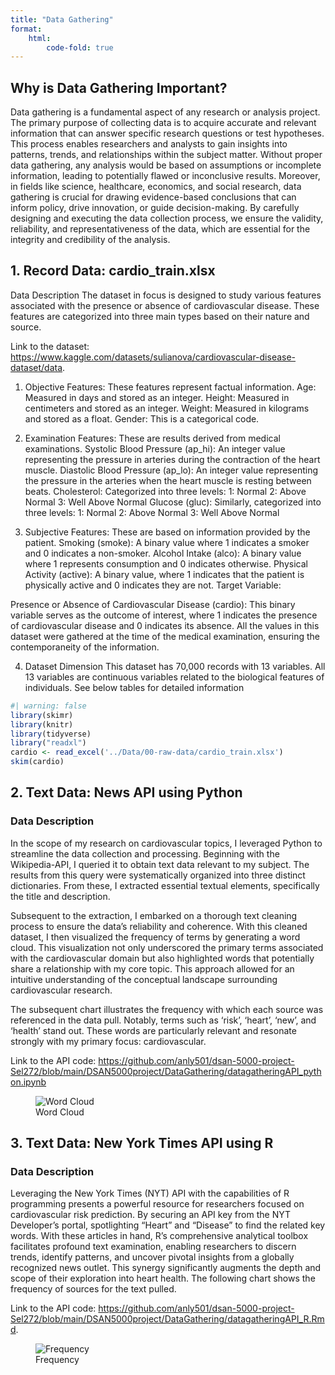 ```yaml
---
title: "Data Gathering"
format:
    html:
        code-fold: true
---
```


## Why is Data Gathering Important?

Data gathering is a fundamental aspect of any research or analysis project. The primary purpose of collecting data is to acquire accurate and relevant information that can answer specific research questions or test hypotheses. This process enables researchers and analysts to gain insights into patterns, trends, and relationships within the subject matter. Without proper data gathering, any analysis would be based on assumptions or incomplete information, leading to potentially flawed or inconclusive results. Moreover, in fields like science, healthcare, economics, and social research, data gathering is crucial for drawing evidence-based conclusions that can inform policy, drive innovation, or guide decision-making. By carefully designing and executing the data collection process, we ensure the validity, reliability, and representativeness of the data, which are essential for the integrity and credibility of the analysis.

## 1. Record Data: cardio_train.xlsx

Data Description
The dataset in focus is designed to study various features associated with the presence or absence of cardiovascular disease. These features are categorized into three main types based on their nature and source.

Link to the dataset: <https://www.kaggle.com/datasets/sulianova/cardiovascular-disease-dataset/data>.

1. Objective Features:
These features represent factual information.
Age: Measured in days and stored as an integer.
Height: Measured in centimeters and stored as an integer.
Weight: Measured in kilograms and stored as a float.
Gender: This is a categorical code.

2. Examination Features:
These are results derived from medical examinations.
Systolic Blood Pressure (ap_hi): An integer value representing the pressure in arteries during the contraction of the heart muscle.
Diastolic Blood Pressure (ap_lo): An integer value representing the pressure in the arteries when the heart muscle is resting between beats.
Cholesterol: Categorized into three levels:
1: Normal
2: Above Normal
3: Well Above Normal
Glucose (gluc): Similarly, categorized into three levels:
1: Normal
2: Above Normal
3: Well Above Normal

3. Subjective Features:
These are based on information provided by the patient.
Smoking (smoke): A binary value where 1 indicates a smoker and 0 indicates a non-smoker.
Alcohol Intake (alco): A binary value where 1 represents consumption and 0 indicates otherwise.
Physical Activity (active): A binary value, where 1 indicates that the patient is physically active and 0 indicates they are not.
Target Variable:

Presence or Absence of Cardiovascular Disease (cardio): This binary variable serves as the outcome of interest, where 1 indicates the presence of cardiovascular disease and 0 indicates its absence.
All the values in this dataset were gathered at the time of the medical examination, ensuring the contemporaneity of the information.

4. Dataset Dimension
This dataset has 70,000 records with 13 variables. All 13 variables are continuous variables related to the biological features of individuals. See below tables for detailed information

```r
#| warning: false
library(skimr)
library(knitr)
library(tidyverse)
library("readxl")
cardio <- read_excel('../Data/00-raw-data/cardio_train.xlsx')
skim(cardio)
```

## 2. Text Data: News API using Python

### Data Description
In the scope of my research on cardiovascular topics, I leveraged Python to streamline the data collection and processing. Beginning with the Wikipedia-API, I queried it to obtain text data relevant to my subject. The results from this query were systematically organized into three distinct dictionaries. From these, I extracted essential textual elements, specifically the title and description.

Subsequent to the extraction, I embarked on a thorough text cleaning process to ensure the data's reliability and coherence. With this cleaned dataset, I then visualized the frequency of terms by generating a word cloud. This visualization not only underscored the primary terms associated with the cardiovascular domain but also highlighted words that potentially share a relationship with my core topic. This approach allowed for an intuitive understanding of the conceptual landscape surrounding cardiovascular research.

The subsequent chart illustrates the frequency with which each source was referenced in the data pull. Notably, terms such as 'risk', 'heart', 'new', and 'health' stand out. These words are particularly relevant and resonate strongly with my primary focus: cardiovascular.

Link to the API code: <https://github.com/anly501/dsan-5000-project-Sel272/blob/main/DSAN5000project/DataGathering/datagatheringAPI_python.ipynb>

![Word Cloud](../Image/textworldcloud.png)


## 3. Text Data: New York Times API using R

### Data Description
Leveraging the New York Times (NYT) API with the capabilities of R programming presents a powerful resource for researchers focused on cardiovascular risk prediction. By securing an API key from the NYT Developer's portal, spotlighting "Heart" and "Disease" to find the related key words. With these articles in hand, R's comprehensive analytical toolbox facilitates profound text examination, enabling researchers to discern trends, identify patterns, and uncover pivotal insights from a globally recognized news outlet. This synergy significantly augments the depth and scope of their exploration into heart health. The following chart shows the frequency of sources for the text pulled.

Link to the API code: <https://github.com/anly501/dsan-5000-project-Sel272/blob/main/DSAN5000project/DataGathering/datagatheringAPI_R.Rmd>.

![Frequency](../Image/NYTAPI.png)